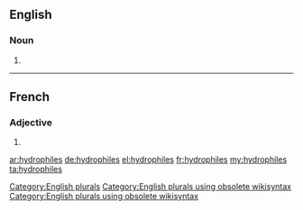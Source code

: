 ==English==

===Noun===
{{head|en}}

# {{plural of|hydrophile}}

[[Category:English plurals]][[Category:English plurals using obsolete wikisyntax]][[Category:English plurals using obsolete wikisyntax]]

----

==French==

===Adjective===
{{fr-adj-form}} {{m-p|f-p}}

# {{form of|plural|hydrophile|lang=fr}}

[[ar:hydrophiles]]
[[de:hydrophiles]]
[[el:hydrophiles]]
[[fr:hydrophiles]]
[[my:hydrophiles]]
[[ta:hydrophiles]]